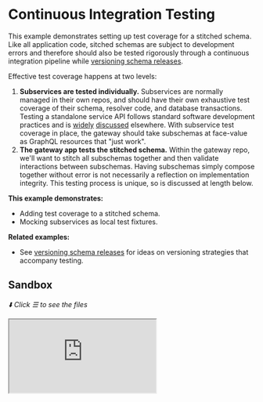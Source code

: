 # Continuous Integration Testing

This example demonstrates setting up test coverage for a stitched schema. Like all application code, sitched schemas are subject to development errors and therefore should also be tested rigorously through a continuous integration pipeline while [versioning schema releases](../versioning-schema-releases).

Effective test coverage happens at two levels:

1. **Subservices are tested individually.** Subservices are normally managed in their own repos, and should have their own exhaustive test coverage of their schema, resolver code, and database transactions. Testing a standalone service API follows standard software development practices and is [widely](https://blog.testproject.io/2020/06/23/testing-graphql-api/) [discussed](https://medium.com/entria/testing-a-graphql-server-using-jest-4e00d0e4980e) elsewhere. With subservice test coverage in place, the gateway should take subschemas at face-value as GraphQL resources that "just work".
2. **The gateway app tests the stitched schema.** Within the gateway repo, we'll want to stitch all subschemas together and then validate interactions between subschemas. Having subschemas simply compose together without error is not necessarily a reflection on implementation integrity. This testing process is unique, so is discussed at length below.

**This example demonstrates:**

- Adding test coverage to a stitched schema.
- Mocking subservices as local test fixtures.

**Related examples:**

- See [versioning schema releases](../versioning-schema-releases) for ideas on versioning strategies that accompany testing.

## Sandbox

_⬇️ Click ☰ to see the files_

<iframe
  src="https://codesandbox.io/embed/github/ardatan/schema-stitching/tree/master/examples/continuous-integration-testing?codemirror=1&fontsize=14&initialpath=/graphql&theme=dark"
  className="mt-6 w-full h-[500px] rounded-md"
  title="continuous-integration-testing"
  allow="geolocation; microphone; camera; midi; vr; accelerometer; gyroscope; payment; ambient-light-sensor; encrypted-media; usb"
  sandbox="allow-forms allow-modals allow-popups allow-presentation allow-same-origin allow-scripts"
/>

> You can also see the project on GitHub [here](https://github.com/ardatan/schema-stitching/tree/master/examples/continuous-integration-testing).

The main focus of this example is the test suite itself. The basic server configuration is only provided for context.

## Summary

This example builds a test suite around some organization strategies:

1. Versioned copies of subservice schemas are available in the stitched gateway's repo. As discussed in [versioning schema releases](../versioning-schema-releases), there are numerous advantages to versioning published subservice schemas with the gateway application&mdash;among them being the ability to test subschemas and stitching code together.
2. The `schema_builder.ts` code builds a stitched schema used by the production server _and the test suite_. In this example, subschema configs are built separately from the stitched schema; this allows tests to build subschema configs, adjust them for testing, and then build them into the stitched schema.

### Mocking subservices

Remote subservices are not available during continuous integration testing, so the gateway test suite must localize remote interactions. There are numerous ways to do this, some work better than others...

- **Recorded tests:** packages such as [node-replay](https://github.com/assaf/node-replay) will record HTTP interactions within development mode and "play them back" during subsequent testing. Recorded tests are notoriously fragile, and stitching interactions are no exception. Incremental updates in stitching code may modify subservice requests in benign ways (reordering fields, etc), and that may invalidate recorded tests.
- **Mocked endpoints:** packages such as [nock](https://github.com/nock/nock) allow network endpoints to be mocked with static data responses. While this pattern is more tolerant of library updates, it's also quite fragile when curated subservice responses grow stale over time.
- **Mocked subschemas:** the most durable approach to testing a stitched schema is to run live GraphQL exchanges from end-to-end via mocking. Assuming that subservices are rigorously tested in isolation, a locally-mocked schema becomes a drop-in replacement for its service contract. Mocks will dynamically follow evolutions in stitching code, and stale data fixtures will break within the mock itself, forcing tests to be updated.

This example builds simple mock service implementations within the `test/mock_services` directory. Each mocked service contains `resolvers` for fulfilling select fields with simple data fixtures, and `mocks` used to fill in static values for unspecified fields. Note that in `test_helper.js`, all services fill in unresolved strings with a constant service-specific value:

```graphql
mocks: {
  String: () => `${name}-value`,
}
```

This makes all unspecified `String` fields return a constant `"serviceName-value"`; a similar pattern is used in the Products service to return a constant integer. These mocked subservice schemas make all fields resolve either a data fixture, or else a recognizable constant provided by the schema.

### Writing test queries

When writing queries against a mocked gateway schema, you can probe as deeply as you'd like into resolver paths that span across services, and expect them to return fully-formed results:

```js
const { data } = await queryMockedGateway(/* GraphQL */ `
  {
    user(id: "1") {
      # id << must work without this selected
      name
      username
      reviews {
        # id << must work without this selected
        body
        product {
          # upc << must work without this selected
          name
          price
          weight
        }
      }
    }
  }
`)
```

However, notice that fields included in `@key(selectionSet: ...)` directives have been deliberately commented out (`id` and `upc`). We expect the stitching implementation to automatically collect key selection fields used to connect services, so we're placing higher expectations upon the stitching implementation by NOT selecting these fields manually.
